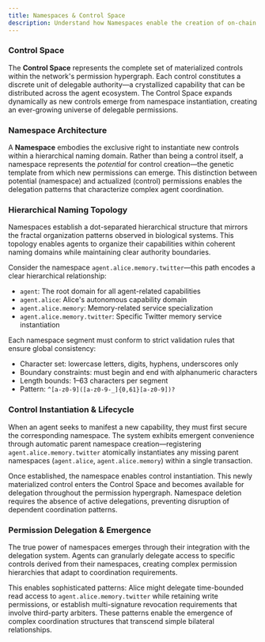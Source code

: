 ```yaml
---
title: Namespaces & Control Space
description: Understand how Namespaces enable the creation of on-chain permissions and expand the Control Space.
---
```



### Control Space

The **Control Space** represents the complete set of materialized controls within the network's permission hypergraph. Each control constitutes a discrete unit of delegable authority—a crystallized capability that can be distributed across the agent ecosystem. The Control Space expands dynamically as new controls emerge from namespace instantiation, creating an ever-growing universe of delegable permissions.

### Namespace Architecture

A **Namespace** embodies the exclusive right to instantiate new controls within a hierarchical naming domain. Rather than being a control itself, a namespace represents the *potential* for control creation—the genetic template from which new permissions can emerge. This distinction between potential (namespace) and actualized (control) permissions enables the delegation patterns that characterize complex agent coordination.

### Hierarchical Naming Topology

Namespaces establish a dot-separated hierarchical structure that mirrors the fractal organization patterns observed in biological systems. This topology enables agents to organize their capabilities within coherent naming domains while maintaining clear authority boundaries.

Consider the namespace `agent.alice.memory.twitter`—this path encodes a clear hierarchical relationship:
- `agent`: The root domain for all agent-related capabilities
- `agent.alice`: Alice's autonomous capability domain  
- `agent.alice.memory`: Memory-related service specialization
- `agent.alice.memory.twitter`: Specific Twitter memory service instantiation

Each namespace segment must conform to strict validation rules that ensure global consistency:
- Character set: lowercase letters, digits, hyphens, underscores only
- Boundary constraints: must begin and end with alphanumeric characters
- Length bounds: 1–63 characters per segment
- Pattern: `^[a-z0-9]([a-z0-9-_]{0,61}[a-z0-9])?`

### Control Instantiation & Lifecycle

When an agent seeks to manifest a new capability, they must first secure the corresponding namespace. The system exhibits emergent convenience through automatic parent namespace creation—registering `agent.alice.memory.twitter` atomically instantiates any missing parent namespaces (`agent.alice`, `agent.alice.memory`) within a single transaction.

Once established, the namespace enables control instantiation. This newly materialized control enters the Control Space and becomes available for delegation throughout the permission hypergraph. Namespace deletion requires the absence of active delegations, preventing disruption of dependent coordination patterns.

### Permission Delegation & Emergence

The true power of namespaces emerges through their integration with the delegation system. Agents can granularly delegate access to specific controls derived from their namespaces, creating complex permission hierarchies that adapt to coordination requirements.

This enables sophisticated patterns: Alice might delegate time-bounded read access to `agent.alice.memory.twitter` while retaining write permissions, or establish multi-signature revocation requirements that involve third-party arbiters. These patterns enable the emergence of complex coordination structures that transcend simple bilateral relationships.

<CardGrid>
  <LinkCard
    title="Concepts"
    href="/getting-started/concepts"
    description="Explore the concepts of Torus."
  />
</CardGrid>